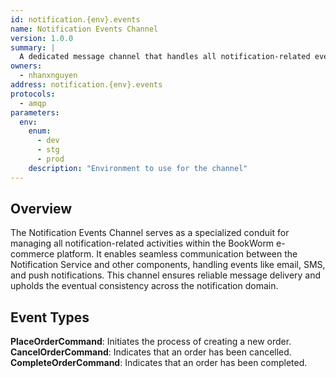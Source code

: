 ```yaml
---
id: notification.{env}.events
name: Notification Events Channel
version: 1.0.0
summary: |
  A dedicated message channel that handles all notification-related events in the BookWorm e-commerce system.
owners:
  - nhanxnguyen
address: notification.{env}.events
protocols:
  - amqp
parameters:
  env:
    enum:
      - dev
      - stg
      - prod
    description: "Environment to use for the channel"
---
```


## Overview

The Notification Events Channel serves as a specialized conduit for managing all notification-related activities within the BookWorm e-commerce platform. It enables seamless communication between the Notification Service and other components, handling events like email, SMS, and push notifications. This channel ensures reliable message delivery and upholds the eventual consistency across the notification domain.

<ChannelInformation />

## Event Types

**PlaceOrderCommand**: Initiates the process of creating a new order.
**CancelOrderCommand**: Indicates that an order has been cancelled.
**CompleteOrderCommand**: Indicates that an order has been completed.
